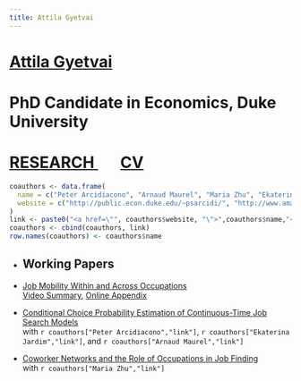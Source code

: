 ```yaml
---
title: Attila Gyetvai
---
```

<h1 class=name>   <a href="/" class=name> Attila Gyetvai </a> </h1>
<h1 class=affil>  PhD Candidate in Economics, Duke University </h1>
<h1 class=navbar> <a href="research" class=name> RESEARCH </a> &nbsp; &nbsp; &nbsp; <a href="CV_AttilaGyetvai.pdf" class=name> CV </a> </h1>

```r
coauthors <- data.frame(
  name = c("Peter Arcidiacono", "Arnaud Maurel", "Maria Zhu", "Ekaterina Jardim"),
  website = c("http://public.econ.duke.edu/~psarcidi/", "http://www.amaurel.net", "http://www.mariazhu.com", "https://ekaterinajardim.com")
)
link <- paste0("<a href=\"", coauthors$website, "\">",coauthors$name,"</a>")
coauthors <- cbind(coauthors, link)
row.names(coauthors) <- coauthors$name
```


<ul>
  <li><h2>Working Papers</h2></li>
  
  <li> 
  <p class=papertitle> <a class=papertitle href="research/AttilaGyetvai_JMP.pdf"><u>Job Mobility Within and Across Occupations</u></a> </br>
  <a href="https://www.youtube.com/watch?v=ZTC8ceJHD84">Video Summary</a>, <a href="research/AttilaGyetvai_JMP_OnlineAppendix.pdf">Online Appendix</a></p>
  <!-- <p class=paperdet> <i> Abstract: </i>  -->
  <!-- This paper assesses the impact of occupational mobility on life cycle wage inequality. -->
  <!-- I develop a model of job mobility which attributes differential returns to occupations to occupationally heterogeneous labor market frictions, compensating differentials, and non-pecuniary job switching costs. -->
  <!-- I estimate the structural model on linked Hungarian administrative data and use it to quantify the relative importance of each of these mechanisms. -->
  <!-- High-skill occupations offer higher wages and more stable employment but lower non-wage amenities than low-skill ones. -->
  <!-- Coupled with less frequent offers and higher costs of switching from low-skill to high-skill jobs, workers who start in high-skill occupations have much steeper wage profiles. -->
  <!-- I find that occupationally heterogeneous labor market frictions are the key determinants of ex ante wage profiles. -->
  <!-- These results indicate that occupational heterogeneity in the sources of wage inequality is instrumental to fully account for life cycle wage dynamics. -->
  <!-- </p>  -->
  </li>
  
  <li> 
  <p class=papertitle> <a class=papertitle href="research/AGJM_CCPSearch.pdf"><u>Conditional Choice Probability Estimation of Continuous-Time Job Search Models</u></a> </br>
  with `r coauthors["Peter Arcidiacono","link"]`, `r coauthors["Ekaterina Jardim","link"]`, and `r coauthors["Arnaud Maurel","link"]` </p>
<!--   <p class=paperdet> <i> Abstract: </i>  -->
<!--   We propose a new method to estimate continuous-time job search models.  -->
<!-- Our approach is based on an adaptation of the conditional choice probability estimation methods to a continuous-time job search environment. To do so, the proposed framework incorporates preference shocks into the search framework, resulting in a tight connection between value functions and conditional choice probabilities.  -->
<!-- Our method, relative to standard estimation methods for continuous-time job search models, yields considerable computational gains.  -->
<!-- In particular, we can estimate rich nonstationary job search models without having to solve any differential equations, and in some cases even avoiding any optimization.  -->
<!-- We apply our method to analyze the effect of unemployment benefit expiration on the duration of unemployment and wages using rich longitudinal data from Hungarian administrative records. -->
<!--   </p>  -->
  </li>
  
  <li> 
  <p class=papertitle> <a class=papertitle href="research/Gyetvai_Zhu_WorkerNetworks.pdf"><u>Coworker Networks and the Role of Occupations in Job Finding</u></a> </br>
  with `r coauthors["Maria Zhu","link"]`</p>
  <!-- <p class=paperdet> <i> Abstract: </i>  -->
  <!-- Which former coworkers help displaced workers find jobs?  -->
  <!-- We answer this question by studying occupational similarity in job finding networks.  -->
  <!-- Using matched employer-employee data from Hungary, this paper relates the unemployment duration of displaced workers to the employment rate of their former coworker networks.  -->
  <!-- Overall, while coworkers from all occupations are helpful in job finding, we find significant heterogeneity by occupation skill-level.  -->
  <!-- For workers in low-skill jobs, coworkers who worked in the same narrow occupation as the displaced worker are the most useful network contacts.  -->
  <!-- For workers in high-skill jobs, coworkers from different occupations are the most useful network contacts. -->
  <!-- </p>  -->
  </li>
</ul>

<ul>
</ul>

